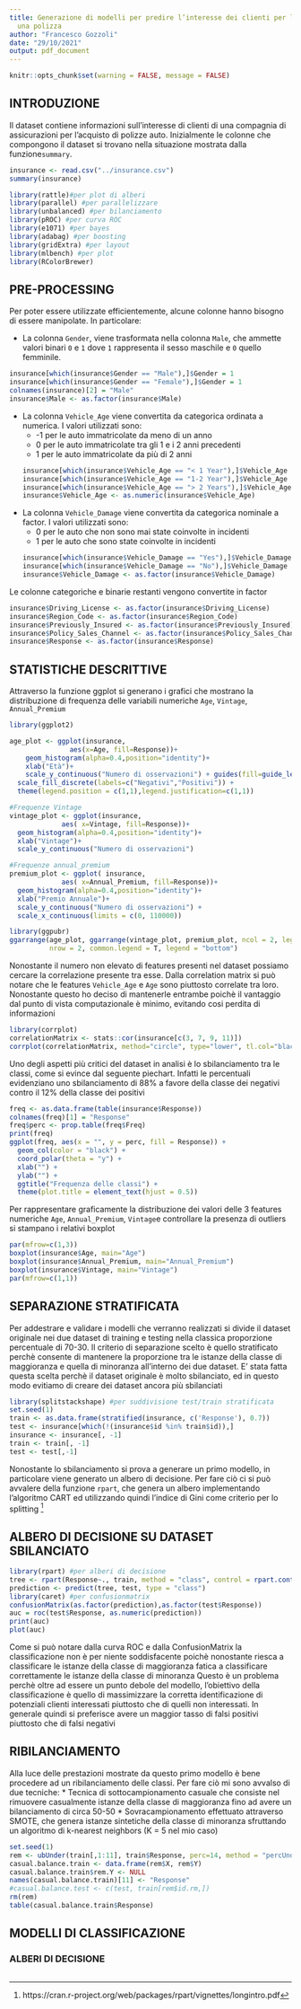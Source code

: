 ```yaml
---
title: Generazione di modelli per predire l’interesse dei clienti per l’acquisto di
  una polizza
author: "Francesco Gozzoli"
date: "29/10/2021"
output: pdf_document
---
```

```r
knitr::opts_chunk$set(warning = FALSE, message = FALSE) 
```

## INTRODUZIONE
Il dataset contiene informazioni sull’interesse di clienti di una compagnia di
assicurazioni per l’acquisto di polizze auto.
Inizialmente le colonne che compongono il dataset si trovano nella situazione mostrata dalla funzione`summary`.
```r
insurance <- read.csv("../insurance.csv")
summary(insurance)
```
```r
library(rattle)#per plot di alberi
library(parallel) #per parallelizzare
library(unbalanced) #per bilanciamento
library(pROC) #per curva ROC
library(e1071) #per bayes
library(adabag) #per boosting
library(gridExtra) #per layout
library(mlbench) #per plot
library(RColorBrewer)
```

## PRE-PROCESSING
Per poter essere utilizzate efficientemente, alcune colonne hanno bisogno di essere manipolate. In particolare:

* La colonna `Gender`, viene trasformata nella colonna `Male`, che ammette valori binari `0` e `1` dove `1` rappresenta il sesso maschile e `0` quello femminile.
```r
insurance[which(insurance$Gender == "Male"),]$Gender = 1
insurance[which(insurance$Gender == "Female"),]$Gender = 1
colnames(insurance)[2] = "Male"
insurance$Male <- as.factor(insurance$Male)

```
* La colonna `Vehicle_Age` viene convertita da categorica ordinata a numerica. I valori utilizzati sono:
  + -1 per le auto immatricolate da meno di un anno
  + 0 per le auto immatricolate tra gli 1 e i 2 anni precedenti
  + 1 per le auto immatricolate da più di 2 anni
```r
insurance[which(insurance$Vehicle_Age == "< 1 Year"),]$Vehicle_Age <- -1
insurance[which(insurance$Vehicle_Age == "1-2 Year"),]$Vehicle_Age <- 0
insurance[which(insurance$Vehicle_Age == "> 2 Years"),]$Vehicle_Age <- 1
insurance$Vehicle_Age <- as.numeric(insurance$Vehicle_Age)
```

* La colonna `Vehicle_Damage` viene convertita da categorica nominale a factor. I valori utilizzati sono:
  + 0 per le auto che non sono mai state coinvolte in incidenti
  + 1 per le auto che sono state coinvolte in incidenti
```r
insurance[which(insurance$Vehicle_Damage == "Yes"),]$Vehicle_Damage <- 1
insurance[which(insurance$Vehicle_Damage == "No"),]$Vehicle_Damage <- 0
insurance$Vehicle_Damage <- as.factor(insurance$Vehicle_Damage)
```

Le colonne categoriche e binarie restanti vengono convertite in factor
```r
insurance$Driving_License <- as.factor(insurance$Driving_License)
insurance$Region_Code <- as.factor(insurance$Region_Code)
insurance$Previously_Insured <- as.factor(insurance$Previously_Insured)
insurance$Policy_Sales_Channel <- as.factor(insurance$Policy_Sales_Channel)
insurance$Response <- as.factor(insurance$Response)
```


## STATISTICHE DESCRITTIVE

Attraverso la funzione ggplot si generano i grafici che mostrano la distribuzione di frequenza delle variabili numeriche `Age`, `Vintage`, `Annual_Premium`

```r
library(ggplot2)

age_plot <- ggplot(insurance, 
               aes(x=Age, fill=Response))+
    geom_histogram(alpha=0.4,position="identity")+
    xlab("Età")+
    scale_y_continuous("Numero di osservazioni") + guides(fill=guide_legend(title=NULL)) + 
  scale_fill_discrete(labels=c("Negativi","Positivi")) +
  theme(legend.position = c(1,1),legend.justification=c(1,1))

#Frequenze Vintage
vintage_plot <- ggplot(insurance, 
             aes( x=Vintage, fill=Response))+
  geom_histogram(alpha=0.4,position="identity")+
  xlab("Vintage")+
  scale_y_continuous("Numero di osservazioni")

#Frequenze annual_premium
premium_plot <- ggplot( insurance, 
             aes( x=Annual_Premium, fill=Response))+
  geom_histogram(alpha=0.4,position="identity")+
  xlab("Premio Annuale")+
  scale_y_continuous("Numero di osservazioni") +
  scale_x_continuous(limits = c(0, 110000))

library(ggpubr)
ggarrange(age_plot, ggarrange(vintage_plot, premium_plot, ncol = 2, legend = "none"),
          nrow = 2, common.legend = T, legend = "bottom")

```

Nonostante il numero non elevato di features presenti nel dataset possiamo cercare la correlazione presente tra esse. Dalla correlation matrix si può notare che le
features `Vehicle_Age` e `Age` sono piuttosto correlate tra loro. Nonostante questo
ho deciso di mantenerle entrambe poichè il vantaggio dal punto di vista computazionale 
è minimo, evitando cosi perdita di informazioni
```r
library(corrplot)
correlationMatrix <- stats::cor(insurance[c(3, 7, 9, 11)])
corrplot(correlationMatrix, method="circle", type="lower", tl.col="black")
```


Uno degli aspetti più critici del dataset in analisi è lo sbilanciamento tra le classi,
come si evince dal seguente piechart. Infatti le percentuali evidenziano uno sbilanciamento di 88% a favore della classe dei negativi contro il 12% della classe dei positivi 
```r

freq <- as.data.frame(table(insurance$Response))
colnames(freq)[1] = "Response"
freq$perc <- prop.table(freq$Freq)
print(freq)
ggplot(freq, aes(x = "", y = perc, fill = Response)) +
  geom_col(color = "black") +
  coord_polar(theta = "y") +
  xlab("") + 
  ylab("") +
  ggtitle("Frequenza delle classi") +
  theme(plot.title = element_text(hjust = 0.5))
```


Per rappresentare graficamente la distribuzione dei valori delle 3 features numeriche 
`Age`, `Annual_Premium`, `Vintage`e controllare la presenza di outliers si stampano i relativi boxplot
```r

par(mfrow=c(1,3))
boxplot(insurance$Age, main="Age")
boxplot(insurance$Annual_Premium, main="Annual_Premium")
boxplot(insurance$Vintage, main="Vintage")
par(mfrow=c(1,1))
```


## SEPARAZIONE STRATIFICATA

Per addestrare e validare i modelli che verranno realizzati si divide il dataset originale nei due dataset di training e testing nella classica proporzione percentuale di 70-30. Il criterio di separazione scelto è quello stratificato perchè consente di mantenere la proporzione tra le istanze della classe di maggioranza e quella di minoranza all'interno dei due dataset. E' stata fatta questa scelta perchè il dataset originale è molto sbilanciato, ed in questo modo evitiamo di creare dei dataset ancora più sbilanciati

```r
library(splitstackshape) #per suddivisione test/train stratificata
set.seed(1)
train <- as.data.frame(stratified(insurance, c('Response'), 0.7))
test <- insurance[which(!(insurance$id %in% train$id)),]
insurance <- insurance[, -1]
train <- train[, -1]
test <- test[,-1]
```


Nonostante lo sbilanciamento si prova a generare un primo modello, in particolare viene generato un albero di decisione. Per fare ciò ci si può avvalere della funzione `rpart`, che genera un albero implementando l'algoritmo CART ed utilizzando quindi l'indice di Gini come criterio per lo splitting ^[https://cran.r-project.org/web/packages/rpart/vignettes/longintro.pdf]


## ALBERO DI DECISIONE SU DATASET SBILANCIATO

```r
library(rpart) #per alberi di decisione
tree <- rpart(Response~., train, method = "class", control = rpart.control(cp = 0.00001))
prediction <- predict(tree, test, type = "class")
library(caret) #per confusionmatrix
confusionMatrix(as.factor(prediction),as.factor(test$Response))
auc = roc(test$Response, as.numeric(prediction))
print(auc)
plot(auc)
```

Come si può notare dalla curva ROC e dalla ConfusionMatrix la classificazione non è per niente soddisfacente poichè nonostante riesca a classificare le istanze della classe di maggioranza fatica a classificare correttamente le istanze della classe di minoranza
Questo è un problema perchè oltre ad essere un punto debole del modello, l'obiettivo della classificazione è quello di massimizzare la corretta identificazione di potenziali clienti interessati piuttosto che di quelli non interessati. In generale quindi si preferisce avere un maggior tasso di falsi positivi piuttosto che di falsi negativi


## RIBILANCIAMENTO

Alla luce delle prestazioni mostrate da questo primo modello è bene procedere ad un ribilanciamento delle classi. Per fare ciò mi sono avvalso di due tecniche:
* Tecnica di sottocampionamento casuale che consiste nel rimuovere casualmente istanze della classe di maggioranza fino ad avere un bilanciamento di circa 50-50 
* Sovracampionamento effettuato attraverso SMOTE, che genera istanze sintetiche della classe di minoranza sfruttando un algoritmo di k-nearest neighbors (K = 5 nel mio caso)


```r
set.seed(1)
rem <- ubUnder(train[,1:11], train$Response, perc=14, method = "percUnder")
casual.balance.train <- data.frame(rem$X, rem$Y)
casual.balance.train$rem.Y <- NULL
names(casual.balance.train)[11] <- "Response"
#casual.balance.test <- c(test, train[rem$id.rm,])
rm(rem)
table(casual.balance.train$Response)
```


## MODELLI DI CLASSIFICAZIONE


### ALBERI DI DECISIONE







```r
```